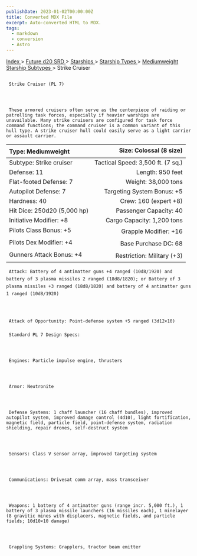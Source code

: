```yaml
---
publishDate: 2023-01-02T00:00:00Z
title: Converted MDX File
excerpt: Auto-converted HTML to MDX.
tags:
  - markdown
  - conversion
  - Astro
---
```


[
Index
](-index) >
[
Future d20 SRD
](future-d20-srd-index) >
[
Starships
](future-d20-srd-starships-index) >
[
Starship Types
](future-d20-srd-starships-starship-types-index) >
[
Mediumweight Starship Subtypes
](future-d20-srd-starships-starship-types-mediumweight-starship-subtypes-index) > Strike Cruiser

##

     Strike Cruiser (PL 7)




     These armored cruisers often serve as the centerpiece of raiding or patrolling task forces, especially if heavier warships are unavailable. Many strike cruisers are configured for task force command functions; the command cruiser is a common variant of this hull type. A strike cruiser hull could easily serve as a light carrier or assault carrier.

| Type: Mediumweight          |           Size: Colossal (8 size) |
| :-------------------------- | --------------------------------: |
| Subtype: Strike cruiser     | Tactical Speed: 3,500 ft. (7 sq.) |
| Defense: 11                 |                  Length: 950 feet |
| Flat-footed Defense: 7      |               Weight: 38,000 tons |
| Autopilot Defense: 7        |        Targeting System Bonus: +5 |
| Hardness: 40                |             Crew: 160 (expert +8) |
| Hit Dice: 250d20 (5,000 hp) |            Passenger Capacity: 40 |
| Initiative Modifier: +8     |        Cargo Capacity: 1,200 tons |
| Pilots Class Bonus: +5      |             Grapple Modifier: +16 |
| Pilots Dex Modifier: +4     |              Base Purchase DC: 68 |
| Gunners Attack Bonus: +4    |        Restriction: Military (+3) |

     Attack: Battery of 4 antimatter guns +4 ranged (10d8/1920) and battery of 3 plasma missiles 2 ranged (18d8/1820); or Battery of 3 plasma missiles +3 ranged (18d8/1820) and battery of 4 antimatter guns 1 ranged (10d8/1920)




     Attack of Opportunity: Point-defense system +5 ranged (3d12×10)

###

     Standard PL 7 Design Specs:




     Engines: Particle impulse engine, thrusters




     Armor: Neutronite




     Defense Systems: 1 chaff launcher (16 chaff bundles), improved autopilot system, improved damage control (4d10), light fortification, magnetic field, particle field, point-defense system, radiation shielding, repair drones, self-destruct system




     Sensors: Class V sensor array, improved targeting system




     Communications: Drivesat comm array, mass transceiver




     Weapons: 1 battery of 4 antimatter guns (range incr. 5,000 ft.), 1 battery of 3 plasma missile launchers (16 missiles each), 1 minelayer (8 gravitic mines with displacers, magnetic fields, and particle fields; 10d10×10 damage)




     Grappling Systems: Grapplers, tractor beam emitter

